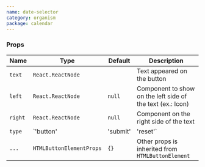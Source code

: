 ```yaml
---
name: date-selector
category: organism
package: calendar
---
```


### Props

| Name    | Type                            | Default    | Description                                                |
| ------- | ------------------------------- | ---------- | ---------------------------------------------------------- |
| `text`  | `React.ReactNode`               |            | Text appeared on the button                                |
| `left`  | `React.ReactNode`               | `null`     | Component to show on the left side of the text (ex.: Icon) |
| `right` | `React.ReactNode`               | `null`     | Component on the right side of the text                    |
| `type`  | `'button' | 'submit' | 'reset'` | `'button'` | HTML type of the button                                    |
| `...`   | `HTMLButtonElementProps`        | `{}`       | Other props is inherited from `HTMLButtonElement`          |

